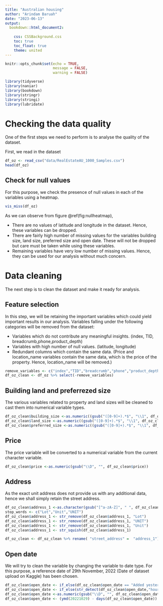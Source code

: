 ```yaml
---
title: "Australian housing"
author: "Arindam Baruah"
date: "2023-06-13"
output:
  bookdown::html_document2:
   
    css: CSSBackground.css
    toc: true
    toc_float: true
    theme: united
---
```


```r
knitr::opts_chunk$set(echo = TRUE,
                      message = FALSE,
                      warning = FALSE)
```

```r
library(tidyverse)
library(naniar)
library(bookdown)
library(stringr)
library(stringi)
library(lubridate)
```

# Checking the data quality

One of the first steps we need to perform is to analyse the quality of the dataset.

First, we read in the dataset

```r

df_oz <- read_csv("data/RealEstateAU_1000_Samples.csv")
head(df_oz)
```

## Check for null values

For this purpose, we check the presence of null values in each of the variables using a heatmap.

```r

vis_miss(df_oz)

```

As we can observe from figure \@ref(fig:nullheatmap),

-   There are no values of latitude and longitude in the dataset. Hence, these variables can be dropped.
-   There are fairly high number of missing values for the variables building size, land size, preferred size and open date. These will not be dropped but care must be taken while using these variables.
-   Remaining variables have very low number of missing values. Hence, they can be used for our analysis without much concern.

# Data cleaning

The next step is to clean the dataset and make it ready for analysis.

## Feature selection

In this step, we will be retaining the important variables which could yield important results in our analysis. Variables falling under the following categories will be removed from the dataset:

-   Variables which do not contribute any meaningful insights. (index, TID, breadcrumb,phone,product_depth)
-   Variables with high number of null values. (latitude, longitude)
-   Redundant columns which contain the same data. (Price and location_name variables contain the same data, which is the price of the property. Hence, location_name will be removed.)

```r

remove_variables <- c("index","TID","breadcrumb","phone","product_depth","latitude","longitude","location_name","address","RunDate","category_name")
df_oz_clean <- df_oz %>% select(-remove_variables)
```

## Building land and preferrezed size

The various variables related to property and land sizes will be cleaned to cast them into numerical variable types.

```r

df_oz_clean$building_size <-as.numeric((gsub("([0-9]+).*$", "\\1", df_oz_clean$building_size)))
df_oz_clean$land_size <-as.numeric((gsub("([0-9]+).*$", "\\1", df_oz_clean$land_size)))
df_oz_clean$preferred_size <-as.numeric((gsub("([0-9]+).*$", "\\1", df_oz_clean$preferred_size)))

```

## Price

The price variable will be converted to a numerical variable from the current character variable.

```r

df_oz_clean$price <-as.numeric(gsub("\\D", "", df_oz_clean$price))


```

## Address

As the exact unit address does not provide us with any additional data, hence we shall simply retain the street address.

```r
df_oz_clean$address_1 <-as.character(gsub("[^a-zA-Z]", " ", df_oz_clean$address_1))
stop_words <- c("Lot","Unit","UNIT")
df_oz_clean$address_1 <- str_remove(df_oz_clean$address_1, "Lot")
df_oz_clean$address_1 <- str_remove(df_oz_clean$address_1, "UNIT")
df_oz_clean$address_1 <- str_remove(df_oz_clean$address_1, "Unit")
df_oz_clean$address_1 <- str_squish(df_oz_clean$address_1)

df_oz_clean <- df_oz_clean %>% rename( "street_address" =  "address_1")

```

## Open date

We will try to clean the variable by changing the variable to date type. For this purpose, a reference date of 29th November, 2022 (Date of dataset upload on Kaggle) has been chosen.

```r

df_oz_clean$open_date <- if_else(df_oz_clean$open_date == "Added yesterday","1",df_oz_clean$open_date)
df_oz_clean$open_date <- if_else(str_detect(df_oz_clean$open_date,"hour"),"0",df_oz_clean$open_date)
df_oz_clean$open_date <-as.numeric(gsub("\\D", "", df_oz_clean$open_date))
df_oz_clean$open_date <- (ymd(20221029) - days(df_oz_clean$open_date))

```

